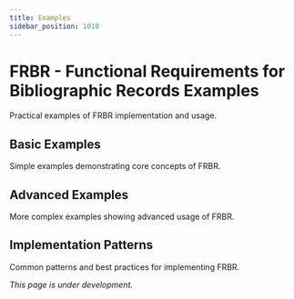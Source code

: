 ```yaml
---
title: Examples
sidebar_position: 1010
---
```


# FRBR - Functional Requirements for Bibliographic Records Examples

Practical examples of FRBR implementation and usage.

## Basic Examples

Simple examples demonstrating core concepts of FRBR.

## Advanced Examples

More complex examples showing advanced usage of FRBR.

## Implementation Patterns

Common patterns and best practices for implementing FRBR.

*This page is under development.*
